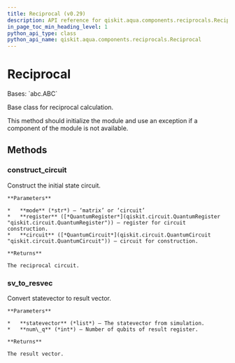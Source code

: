 ```yaml
---
title: Reciprocal (v0.29)
description: API reference for qiskit.aqua.components.reciprocals.Reciprocal in qiskit v0.29
in_page_toc_min_heading_level: 1
python_api_type: class
python_api_name: qiskit.aqua.components.reciprocals.Reciprocal
---
```


# Reciprocal

<Class id="qiskit.aqua.components.reciprocals.Reciprocal" isDedicatedPage={true} github="https://github.com/qiskit-community/qiskit-aqua/tree/stable/0.9/qiskit/aqua/components/reciprocals/reciprocal.py" signature="Reciprocal" modifiers="class">
  Bases: `abc.ABC`

  Base class for reciprocal calculation.

  This method should initialize the module and use an exception if a component of the module is not available.

  ## Methods

  <span id="qiskit-aqua-components-reciprocals-reciprocal-construct-circuit" />

  ### construct\_circuit

  <Function id="qiskit.aqua.components.reciprocals.Reciprocal.construct_circuit" signature="Reciprocal.construct_circuit(mode, register=None, circuit=None)" modifiers="abstract">
    Construct the initial state circuit.

    **Parameters**

    *   **mode** (*str*) – ‘matrix’ or ‘circuit’
    *   **register** ([*QuantumRegister*](qiskit.circuit.QuantumRegister "qiskit.circuit.QuantumRegister")) – register for circuit construction.
    *   **circuit** ([*QuantumCircuit*](qiskit.circuit.QuantumCircuit "qiskit.circuit.QuantumCircuit")) – circuit for construction.

    **Returns**

    The reciprocal circuit.
  </Function>

  <span id="qiskit-aqua-components-reciprocals-reciprocal-sv-to-resvec" />

  ### sv\_to\_resvec

  <Function id="qiskit.aqua.components.reciprocals.Reciprocal.sv_to_resvec" signature="Reciprocal.sv_to_resvec(statevector, num_q)" modifiers="abstract">
    Convert statevector to result vector.

    **Parameters**

    *   **statevector** (*list*) – The statevector from simulation.
    *   **num\_q** (*int*) – Number of qubits of result register.

    **Returns**

    The result vector.
  </Function>
</Class>

